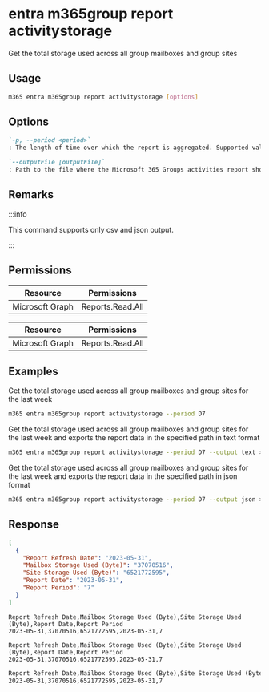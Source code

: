 
# entra m365group report activitystorage

Get the total storage used across all group mailboxes and group sites

## Usage

```sh
m365 entra m365group report activitystorage [options]
```

## Options

```md definition-list
`-p, --period <period>`
: The length of time over which the report is aggregated. Supported values `D7`, `D30`, `D90`, `D180`.

`--outputFile [outputFile]`
: Path to the file where the Microsoft 365 Groups activities report should be stored in.
```

<Global />

## Remarks

:::info

This command supports only csv and json output.

:::

## Permissions
<Tabs>
  <TabItem value="Delegated">

  | Resource        | Permissions      |
  |-----------------|------------------|
  | Microsoft Graph | Reports.Read.All |

  </TabItem>
  <TabItem value="Application">

  | Resource        | Permissions      |
  |-----------------|------------------|
  | Microsoft Graph | Reports.Read.All |

  </TabItem>
</Tabs>

## Examples

Get the total storage used across all group mailboxes and group sites for the last week

```sh
m365 entra m365group report activitystorage --period D7
```

Get the total storage used across all group mailboxes and group sites for the last week and exports the report data in the specified path in text format

```sh
m365 entra m365group report activitystorage --period D7 --output text > "m365groupactivitystorage.txt"
```

Get the total storage used across all group mailboxes and group sites for the last week and exports the report data in the specified path in json format

```sh
m365 entra m365group report activitystorage --period D7 --output json > "m365groupactivitystorage.json"
```

## Response

<Tabs>
  <TabItem value="JSON">

  ```json
  [
    {
      "Report Refresh Date": "2023-05-31",
      "Mailbox Storage Used (Byte)": "37070516",
      "Site Storage Used (Byte)": "6521772595",
      "Report Date": "2023-05-31",
      "Report Period": "7"
    }
  ]
  ```

  </TabItem>
  <TabItem value="Text">

  ```text
  Report Refresh Date,Mailbox Storage Used (Byte),Site Storage Used (Byte),Report Date,Report Period
  2023-05-31,37070516,6521772595,2023-05-31,7
  ```

  </TabItem>
  <TabItem value="CSV">

  ```csv
  Report Refresh Date,Mailbox Storage Used (Byte),Site Storage Used (Byte),Report Date,Report Period
  2023-05-31,37070516,6521772595,2023-05-31,7
  ```

  </TabItem>
  <TabItem value="Markdown">

  ```md
  Report Refresh Date,Mailbox Storage Used (Byte),Site Storage Used (Byte),Report Date,Report Period
  2023-05-31,37070516,6521772595,2023-05-31,7
  ```

  </TabItem>
</Tabs>
